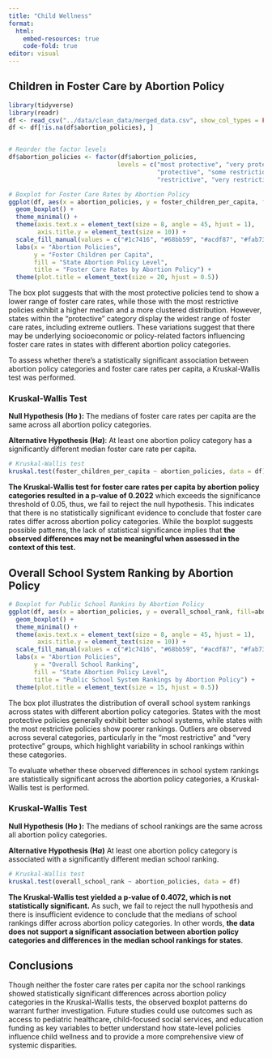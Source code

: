 ```yaml
---
title: "Child Wellness"
format: 
  html:
    embed-resources: true
    code-fold: true
editor: visual
---
```


## Children in Foster Care by Abortion Policy

```r
library(tidyverse)
library(readr)
df <- read_csv("../data/clean_data/merged_data.csv", show_col_types = FALSE)
df <- df[!is.na(df$abortion_policies), ]


# Reorder the factor levels
df$abortion_policies <- factor(df$abortion_policies, 
                              levels = c("most protective", "very protective", 
                                         "protective", "some restrictions/protections", 
                                         "restrictive", "very restrictive", "most restrictive"))

# Boxplot for Foster Care Rates by Abortion Policy
ggplot(df, aes(x = abortion_policies, y = foster_children_per_capita, fill=abortion_policies)) +
  geom_boxplot() +
  theme_minimal() +
  theme(axis.text.x = element_text(size = 8, angle = 45, hjust = 1),
        axis.title.y = element_text(size = 10)) + 
  scale_fill_manual(values = c("#1c7416", "#68bb59", "#acdf87", "#fab733", "#ff6242", "#ff0000", "#c61a09")) +
  labs(x = "Abortion Policies", 
       y = "Foster Children per Capita",
       fill = "State Abortion Policy Level",
       title = "Foster Care Rates by Abortion Policy") +
  theme(plot.title = element_text(size = 20, hjust = 0.5))
```

The box plot suggests that with the most protective policies tend to show a lower range of foster care rates, while those with the most restrictive policies exhibit a higher median and a more clustered distribution. However, states within the "protective" category display the widest range of foster care rates, including extreme outliers. These variations suggest that there may be underlying socioeconomic or policy-related factors influencing foster care rates in states with different abortion policy categories.

To assess whether there's a statistically significant association between abortion policy categories and foster care rates per capita, a Kruskal-Wallis test was performed.

### Kruskal-Wallis Test

**Null Hypothesis (H*o* ):** The medians of foster care rates per capita are the same across all abortion policy categories.

**Alternative Hypothesis (H*a*)**: At least one abortion policy category has a significantly different median foster care rate per capita.

```r
# Kruskal-Wallis test
kruskal.test(foster_children_per_capita ~ abortion_policies, data = df)

```

**The Kruskal-Wallis test for foster care rates per capita by abortion policy categories resulted in a p-value of 0.2022** which exceeds the significance threshold of 0.05, thus, we fail to reject the null hypothesis. This indicates that there is no statistically significant evidence to conclude that foster care rates differ across abortion policy categories. While the boxplot suggests possible patterns, the lack of statistical significance implies that **the observed differences may not be meaningful when assessed in the context of this test.**

## Overall School System Ranking by Abortion Policy

```r
# Boxplot for Public School Rankins by Abortion Policy
ggplot(df, aes(x = abortion_policies, y = overall_school_rank, fill=abortion_policies)) +
  geom_boxplot() +
  theme_minimal() +
  theme(axis.text.x = element_text(size = 8, angle = 45, hjust = 1),
        axis.title.y = element_text(size = 10)) + 
  scale_fill_manual(values = c("#1c7416", "#68bb59", "#acdf87", "#fab733", "#ff6242", "#ff0000", "#c61a09")) +
  labs(x = "Abortion Policies", 
       y = "Overall School Ranking",
       fill = "State Abortion Policy Level",
       title = "Public School System Rankings by Abortion Policy") +
  theme(plot.title = element_text(size = 15, hjust = 0.5))
```

The box plot illustrates the distribution of overall school system rankings across states with different abortion policy categories. States with the most protective policies generally exhibit better school systems, while states with the most restrictive policies show poorer rankings. Outliers are observed across several categories, particularly in the "most restrictive" and "very protective" groups, which highlight variability in school rankings within these categories.

To evaluate whether these observed differences in school system rankings are statistically significant across the abortion policy categories, a Kruskal-Wallis test is performed. 

### Kruskal-Wallis Test

**Null Hypothesis (H*o* ):** The medians of school rankings are the same across all abortion policy categories.

**Alternative Hypothesis (H*a*)** At least one abortion policy category is associated with a significantly different median school ranking.

```r
# Kruskal-Wallis test
kruskal.test(overall_school_rank ~ abortion_policies, data = df)

```

**The Kruskal-Wallis test yielded a p-value of 0.4072, which is not statistically significant.** As such, we fail to reject the null hypothesis and there is insufficient evidence to conclude that the medians of school rankings differ across abortion policy categories. In other words, **the data does not support a significant association between abortion policy categories and differences in the median school rankings for states**.

## Conclusions

Though neither the foster care rates per capita nor the school rankings showed statistically significant differences across abortion policy categories in the Kruskal-Wallis tests, the observed boxplot patterns do warrant further investigation. Future studies could use outcomes such as access to pediatric healthcare, child-focused social services, and education funding as key variables to better understand how state-level policies influence child wellness and to provide a more comprehensive view of systemic disparities.
